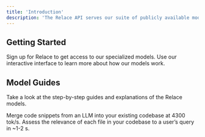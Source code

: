 ```yaml
---
title: 'Introduction'
description: 'The Relace API serves our suite of publicly available models for code generation. '
---
```


## Getting Started

<CardGroup cols="2">
  <Card
    title="Make an Account"
    icon="user-plus"
    iconType="regular"
    href="https://app.relace.ai"
  >
    Sign up for Relace to get access to our specialized models.
  </Card>
  <Card
    title="Try the Playground"
    icon="circle-check"
    href="https://app.relace.ai/playground/instant-apply"
  >
    Use our interactive interface to learn more about how our models work.
  </Card>
</CardGroup>

## Model Guides

Take a look at the step-by-step guides and explanations of the Relace models.

<CardGroup cols="2">
  <Card title="Instant Apply" icon="merge" href="/docs/instant-apply/quickstart">
    Merge code snippets from an LLM into your existing codebase at 4300 tok/s.
  </Card>
  <Card title="Code Reranker" icon="arrow-down-1-9" href="/docs/code-reranker/quickstart">
    Assess the relevance of each file in your codebase to a user’s query in ~1-2
    s.
  </Card>
</CardGroup>

